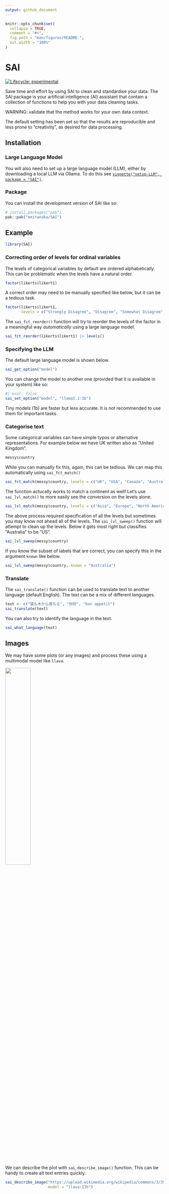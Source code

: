 ```yaml
---
output: github_document
---
```


<!-- README.md is generated from README.Rmd. Please edit that file -->

```r
knitr::opts_chunk$set(
  collapse = TRUE,
  comment = "#>",
  fig.path = "man/figures/README-",
  out.width = "100%"
)
```

# SAI

<!-- badges: start -->
[![Lifecycle: experimental](https://img.shields.io/badge/lifecycle-experimental-orange.svg)](https://lifecycle.r-lib.org/articles/stages.html#experimental)
<!-- badges: end -->

Save time and effort by using SAI to clean and standardise your data. The SAI package is your artificial intelligence (AI) assistant that contain a collection of functions to help you with your data cleaning tasks.

WARNING: validate that the method works for your own data context. 

The default setting has been set so that the results are reproducible and less prone to "creativity", as desired for data processing.

## Installation

### Large Language Model

You will also need to set up a large language model (LLM), either by downloading a local LLM via Ollama. To do this see [`vignette("setup-LLM", package = "SAI")`](https://emitanaka.org/SAI/articles/setup-LLM.html).


### Package

You can install the development version of SAI like so:

``` r
# install.packages("pak")
pak::pak("emitanaka/SAI")
```



## Example


```r
library(SAI)
```

### Correcting order of levels for ordinal variables

The levels of categorical variables by default are ordered alphabetically. This can be problematic when the levels have a natural order.

```r
factor(likerts$likert1)
```

A correct order may need to be manually specified like below, but it can be a tedious task.

```r
factor(likerts$likert1, 
       levels = c("Strongly Disagree", "Disagree", "Somewhat Disagree", "Neutral", "Somewhat Agree", "Agree", "Strongly Agree")) 
```

The `sai_fct_reorder()` function will try to reorder the levels of the factor in a meaningful way _automatically_ using a large language model. 

```r
sai_fct_reorder(likerts$likert1) |> levels()
```

### Specifying the LLM

The default large language model is shown below.

```r
sai_get_option("model")
```

You can change the model to another one (provided that it is available in your system) like so:

```r
#| eval: false
sai_set_option("model", "llama3.1:1b")
```

Tiny models (1b) are faster but less accurate. It is not recommended to use them for important tasks.

### Categorise text

Some categorical variables can have simple typos or alternative representations. For example below we have UK written also as "United Kingdom". 


```r
messy$country
```

While you can manually fix this, again, this can be tedious. We can map this automatically using `sai_fct_match()`

```r
sai_fct_match(messy$country, levels = c("UK", "USA", "Canada", "Australia", "NZ"))
```

The function actucally works to match a continent as well! Let's use `sai_lvl_match()` to more easily see the conversion on the levels alone.


```r
sai_lvl_match(messy$country, levels = c("Asia", "Europe", "North America", "Oceania", "South America"))
```

The above process required specification of all the levels but sometimes you may know not ahead all of the levels. The `sai_lvl_sweep()` function will attempt to clean up the levels. Below it gets most right but classifies "Australia" to be "US".

```r
sai_lvl_sweep(messy$country)
```

If you know the subset of labels that are correct, you can specify this in the argument `known` like below.

```r
sai_lvl_sweep(messy$country, known = "Australia")
```

### Translate

The `sai_translate()` function can be used to translate text to another language (default English). The text can be a mix of different languages.

```r
text <- c("猿も木から落ちる", "你好", "bon appetit")
sai_translate(text)
```

You can also try to identify the language in the text. 

```r
sai_what_language(text)
```

## Images

We may have some plots (or any images) and process these using a multimodal model like `llava`.

![](https://upload.wikimedia.org/wikipedia/commons/3/35/Ggplot2_Violin_Plot.png){width="40%"}

We can describe the plot with `sai_describe_image()` function. This can be handy to create alt text entries quickly.

```r
sai_describe_image("https://upload.wikimedia.org/wikipedia/commons/3/35/Ggplot2_Violin_Plot.png",
                   model = "llava:13b")
```



